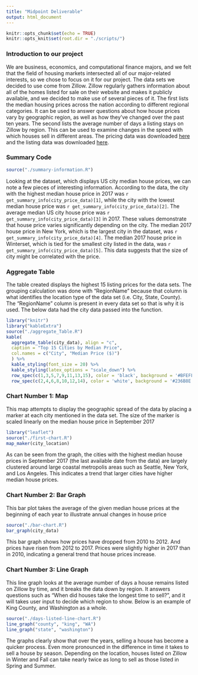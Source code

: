 ```yaml
---
title: "Midpoint Deliverable"
output: html_document
---
```


```r
knitr::opts_chunk$set(echo = TRUE)
knitr::opts_knit$set(root.dir = "./scripts/")
```
### Introduction to our project
We are business, economics, and computational finance majors, and we felt that the field of housing markets intersected all of our major-related interests, so we chose to focus on it for our project. The data sets we decided to use come from Zillow. Zillow regularly gathers information about all of the homes listed for sale on their website and makes it publicly available, and we decided to make use of several pieces of it. 
The first lists the median housing prices across the nation according to different regional categories. It can be used to answer questions about how house prices vary by geographic region, as well as how they've changed over the past ten years. The second lists the average number of days a listing stays on Zillow by region. This can be used to examine changes in the speed with which houses sell in different areas.
The pricing data was downloaded [here](https://data.world/zillow-data/median-list-price/) and the listing data was downloaded [here](https://data.world/zillow-data/days-on-zillow).

### Summary Code
```r
source("./summary-information.R")
```
Looking at the dataset, which displays US city median house prices, we can note
a few pieces of interesting information. According to the data, the city with
the highest median house price in 2017 was `r get_summary_info(city_price_data)[1]`,
while the city with the lowest median house price was `r get_summary_info(city_price_data)[2]`. 
The average median US city house price was 
`r get_summary_info(city_price_data)[3]` in 2017. These values demonstrate that
house price varies significantly depending on the city.
The median 2017 house price in New York, which is the largest city in the dataset,
was `r get_summary_info(city_price_data)[4]`. The median 2017 house price in Winterset,
which is tied for the smallest city listed in the data, was `r get_summary_info(city_price_data)[5]`. This data suggests that the size of city
might be correlated with the price. 

### Aggregate Table
The table created displays the highest 15 listing prices for the data sets. The
grouping calculation was done with "RegionName" because that column is what 
identifies the location type of the data set (i.e. City, State, County). The 
"RegionName" column is present in every data set so that is why it is used. 
The below data had the city data passed into the function. 

```r
library("knitr")
library("kableExtra")
source("./aggregate_Table.R")
kable(
  aggregate_table(city_data), align = "c",
  caption = "Top 15 Cities by Median Price",
  col.names = c("City", "Median Price ($)")
  ) %>%
  kable_styling(font_size = 20) %>%
  kable_styling(latex_options = "scale_down") %>%
  row_spec(c(1,3,5,7,9,11,13,15), color = 'black', background = '#BFEFFF') %>%
  row_spec(c(2,4,6,8,10,12,14), color = 'white', background = '#236B8E')

```

### Chart Number 1: Map
This map attempts to display the geographic spread of the data by placing a
marker at each city mentioned in the data set. The size of the marker is
scaled linearly on the median house price in September 2017
```r
library("leaflet")
source("./first-chart.R")
map_maker(city_location)
```
As can be seen from the graph, the cities with the highest median house prices
in September 2017 (the last available date from the data) are largely clustered
around large coastal metropolis areas such as Seattle, New York, and Los
Angeles. This indicates a trend that larger cities have higher median house
prices.

### Chart Number 2: Bar Graph
This bar plot takes the average of the given median house prices at the
beginning of each year to illustrate annual changes in house price
```r
source("./bar-chart.R")
bar_graph(city_data)
```

This bar graph shows how prices have dropped from 2010 to 2012. And prices have
risen from 2012 to 2017. Prices were slightly higher in 2017 than in 2010,
indicating a general trend that house prices increase.

### Chart Number 3: Line Graph
This line graph looks at the average number of days a house remains listed on Zillow by time, and it breaks the data down by region. It answers questions such as "When did houses take the longest time to sell?", and it will takes user input to decide which region to show. Below is an example of King County, and Washington as a whole.
```r
source("./days-listed-line-chart.R")
line_graph("county", "king", "WA")
line_graph("state", "washington")
```
The graphs clearly show that over the years, selling a house has become a quicker process. Even more pronounced in the difference in time it takes to sell a house by season. Depending on the location, houses listed on Zillow in Winter and Fall can take nearly twice as long to sell as those listed in Spring and Summer.